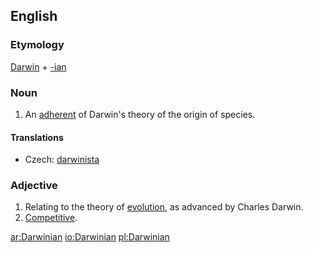 ==English==
===Etymology===
[[Darwin]] + [[-ian]]

===Noun===
{{en-noun}}
# An [[adherent]] of Darwin's theory of the origin of species.

====Translations====
{{trans-top|adherent of Darwin's theory}}
* Czech: [[darwinista]] {{m}}
{{trans-mid}}
{{trans-bottom}}

===Adjective===
{{en-adj}}
# Relating to the theory of [[evolution]], as advanced by Charles Darwin.
# [[competitive|Competitive]].

[[ar:Darwinian]]
[[io:Darwinian]]
[[pl:Darwinian]]